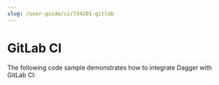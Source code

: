 ```yaml
---
slug: /user-guide/ci/734201-gitlab
---
```


# GitLab CI

The following code sample demonstrates how to integrate Dagger with GitLab CI:

```yaml title=".gitlab-ci.yml" file=./snippets/gitlab.yml
```
